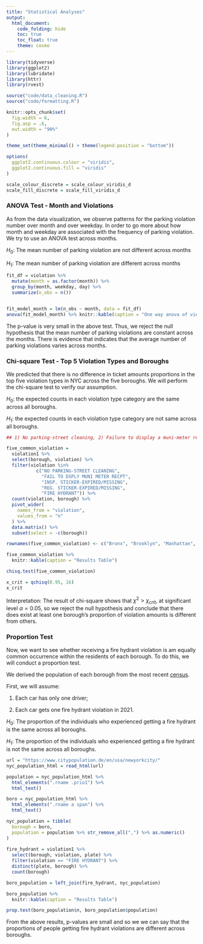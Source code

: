 ```yaml
---
title: "Statistical Analyses"
output: 
  html_document:
    code_folding: hide
    toc: true
    toc_float: true
    theme: cosmo
---
```

```r
library(tidyverse)
library(ggplot2)
library(lubridate)
library(httr)
library(rvest)

source("code/data_cleaning.R")
source("code/formatting.R")

knitr::opts_chunk$set(
  fig.width = 6,
  fig.asp = .6,
  out.width = "90%"
)

theme_set(theme_minimal() + theme(legend.position = "bottom"))

options(
  ggplot2.continuous.colour = "viridis",
  ggplot2.continuous.fill = "viridis"
)

scale_colour_discrete = scale_colour_viridis_d
scale_fill_discrete = scale_fill_viridis_d

```

### ANOVA Test - Month and Violations

As from the data visualization, we observe patterns for the parking violation number over month and over weekday. In order to go more about how month and weekday are associated with the frequency of parking violation. We try to use an ANOVA test across months. 

$H_0$: The mean number of parking violation are not different across months

$H_1$: The mean number of parking violation are different across months

```r
fit_df = violation %>%
  mutate(month = as.factor(month)) %>%
  group_by(month, weekday, day) %>%
  summarize(n_obs = n())


fit_model_month = lm(n_obs ~ month, data = fit_df)
anova(fit_model_month) %>% knitr::kable(caption = "One way anova of violation frequency and month")
```

The p-value is very small in the above test. Thus, we reject the null hypothesis that the mean number of parking violations are constant across the months. There is evidence that indicates that the average number of parking violations varies across months.


### Chi-square Test - Top 5 Violation Types and Boroughs

We predicted that there is no difference in ticket amounts proportions in the top five violation types in NYC across the five boroughs. We will perform the chi-square test to verify our assumption. 

$H_0:$ the expected counts in each violation type category are the same across all boroughs.

$H_1:$ the expected counts in each violation type category are not same across all boroughs.


```r
## 1) No parking-street cleaning, 2) Failure to display a muni-meter receipt, 3) Inspection sticker-expired/missing, 4) Registration sticker-expired /missing, and 5) Fire hydrant. 

five_common_violation = 
  violation1 %>%
  select(borough, violation) %>% 
  filter(violation %in%
           c("NO PARKING-STREET CLEANING",
             "FAIL TO DSPLY MUNI METER RECPT",
             "INSP. STICKER-EXPIRED/MISSING",
             "REG. STICKER-EXPIRED/MISSING",
             "FIRE HYDRANT")) %>%
  count(violation, borough) %>% 
  pivot_wider(
    names_from = "violation",
    values_from = "n"
  ) %>% 
  data.matrix() %>% 
  subset(select = -c(borough))

rownames(five_common_violation) <- c("Bronx", "Brooklyn", "Manhattan", "Queens", "Staten Island")

five_common_violation %>% 
  knitr::kable(caption = "Results Table")

chisq.test(five_common_violation)

x_crit = qchisq(0.95, 16)
x_crit
```

Interpretation: The result of chi-square shows that $\chi^2 > \chi_{crit}$, at significant level $\alpha = 0.05$, so we reject the null hypothesis and conclude that there does exist at least one borough's proportion of violation amounts is different from others.  


### Proportion Test

Now, we want to see whether receiving a fire hydrant violation is am equally common occurrence within the residents of each borough. To do this, we will conduct a proportion test.

We derived the population of each borough from the most recent [census](https://www.citypopulation.de/en/usa/newyorkcity/). 

First, we will assume: 

  1) Each car has only one driver;

  2) Each car gets one fire hydrant violation in 2021. 
  
$H_0:$ The proportion of the individuals who experienced getting a fire hydrant is the same across all boroughs. 

$H_1:$ The proportion of the individuals who experienced getting a fire hydrant is not the same across all boroughs. 

```r

url = "https://www.citypopulation.de/en/usa/newyorkcity/"
nyc_population_html = read_html(url)

population = nyc_population_html %>% 
  html_elements(".rname .prio1") %>% 
  html_text()

boro = nyc_population_html %>% 
  html_elements(".rname a span") %>% 
  html_text()

nyc_population = tibble(
  borough = boro,
  population = population %>% str_remove_all(",") %>% as.numeric()
) 
  
fire_hydrant = violation1 %>%
  select(borough, violation, plate) %>% 
  filter(violation == "FIRE HYDRANT") %>%
  distinct(plate, borough) %>% 
  count(borough) 

boro_population = left_join(fire_hydrant, nyc_population)

boro_population %>% 
  knitr::kable(caption = "Results Table")

prop.test(boro_population$n, boro_population$population)

```

From the above results, p-values are small and so we we can say that the proportions of people getting fire hydrant violations are different across boroughs. 
